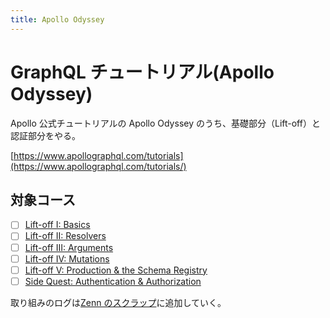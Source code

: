 ```yaml
---
title: Apollo Odyssey
---
```


# GraphQL チュートリアル(Apollo Odyssey)

Apollo 公式チュートリアルの Apollo Odyssey のうち、基礎部分（Lift-off）と認証部分をやる。

[https://www.apollographql.com/tutorials](https://www.apollographql.com/tutorials/)

## 対象コース

- [ ] [Lift-off I: Basics](https://www.apollographql.com/tutorials/lift-off-part1)
- [ ] [Lift-off II: Resolvers](https://www.apollographql.com/tutorials/lift-off-part2)
- [ ] [Lift-off III: Arguments](https://www.apollographql.com/tutorials/lift-off-part3)
- [ ] [Lift-off IV: Mutations](https://www.apollographql.com/tutorials/lift-off-part4)
- [ ] [Lift-off V: Production & the Schema Registry](https://www.apollographql.com/tutorials/lift-off-part5)
- [ ] [Side Quest: Authentication & Authorization](https://www.apollographql.com/tutorials/side-quest-auth)

取り組みのログは[Zenn のスクラップ](https://zenn.dev/qmotas/scraps/284f419a67c0d3)に追加していく。

